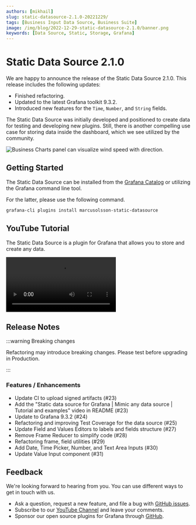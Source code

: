 ```yaml
---
authors: [mikhail]
slug: static-datasource-2.1.0-20221229/
tags: [Business Input Data Source, Business Suite]
image: /img/blog/2022-12-29-static-datasource-2.1.0/banner.png
keywords: [Data Source, Static, Storage, Grafana]
---
```



# Static Data Source 2.1.0

We are happy to announce the release of the Static Data Source 2.1.0. This release includes the following updates:

- Finished refactoring.
- Updated to the latest Grafana toolkit 9.3.2.
- Introduced new features for the `Time`, `Number`, and `String` fields.

The Static Data Source was initially developed and positioned to create data for testing and developing new plugins. Still, there is another compelling use case for storing data inside the dashboard, which we see utilized by the community.

<Image
  title="Business Charts panel can visualize wind speed with direction."
  src="/img/blog/2022-12-29-static-datasource-2.1.0/wind.png"
/>

## Getting Started

The Static Data Source can be installed from the [Grafana Catalog](https://grafana.com/grafana/plugins/marcusolsson-static-datasource/) or utilizing the Grafana command line tool.

For the latter, please use the following command.

```bash
grafana-cli plugins install marcusolsson-static-datasource
```

## YouTube Tutorial

The Static Data Source is a plugin for Grafana that allows you to store and create any data.

<Video
  src="https://www.youtube.com/embed/QOV8ECOUjWs"
  title="Mimic any data with Static data source."
/>

## Release Notes

:::warning Breaking changes

Refactoring may introduce breaking changes. Please test before upgrading in Production.

:::

### Features / Enhancements

- Update CI to upload signed artifacts (#23)
- Add the "Static data source for Grafana | Mimic any data source | Tutorial and examples" video in README (#23)
- Update to Grafana 9.3.2 (#24)
- Refactoring and improving Test Coverage for the data source (#25)
- Update Field and Values Editors to labels and fields structure (#27)
- Remove Frame Reducer to simplify code (#28)
- Refactoring frame, field utilities (#29)
- Add Date, Time Picker, Number, and Text Area Inputs (#30)
- Update Value Input component (#31)

## Feedback

We're looking forward to hearing from you. You can use different ways to get in touch with us.

- Ask a question, request a new feature, and file a bug with [GitHub issues](https://github.com/volkovlabs/volkovlabs-static-datasource/issues).
- Subscribe to our [YouTube Channel](https://www.youtube.com/@volkovlabs) and leave your comments.
- Sponsor our open source plugins for Grafana through [GitHub](https://github.com/sponsors/VolkovLabs).
